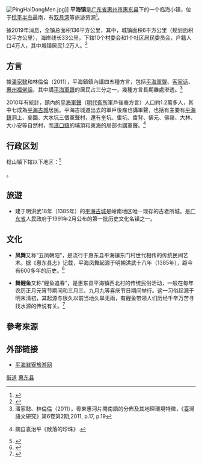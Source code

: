 {{中国乡级行政区|44/13/23/106/000}}
[[File:PingHaiDongMen.jpg|thumb]]]]
'''平海镇'''是[[广东省|广东省]][[惠州市|惠州市]][[惠东县|惠东县]]下的一个临海小镇，位于[[稔平半岛|稔平半岛]]最南，有[[双月湾|双月湾]]等旅游资源<ref>{{cite web |url=https://travel.qunar.com/travelbook/note/7060430 |title=广东最美丽的海湾-惠州双月湾-图片，Qunar |access-date=2022-02-16 |archive-date=2022-02-27 |archive-url=https://web.archive.org/web/20220227034648/https://travel.qunar.com/travelbook/note/7060430 |dead-url=no }}</ref>。

據2019年消息，全镇总面积136平方公里，其中，城镇面积6平方公里（规划面积12平方公里），海岸线长33公里，下辖10个村委会和1个社区居民委员会，户籍人口4万人，其中城镇居民1.2万人。<ref>{{cite news|title=区域概况|url=http://rd.huidong.gov.cn/pages/cms/hdxph/html/news-ph-a4643bd7b98e4fccb4fe3e85cb873587.html|date=2019-02-25|author=惠东县平海镇人民政府|publisher=[[惠东县人民政府|惠东县人民政府]]官網|archiveurl=https://archive.today/20200707052933/http://rd.huidong.gov.cn/pages/cms/hdxph/html/news-ph-a4643bd7b98e4fccb4fe3e85cb873587.html|archivedate=2020-07-07|access-date=2020-07-07|dead-url=no}}</ref>

==方言==
據[[潘家懿|潘家懿]]和林倫倫（2011），平海鎮鎮內講四五種方言，包括[[平海軍聲|平海軍聲]]、[[客家话|客家话]]、[[惠州福佬話|惠州福佬話]]，其中講[[平海軍聲|平海軍聲]]的居民占三分之一，幾種方言長期雜處滲透。<ref name="潘家懿林倫倫2011">潘家懿、林倫倫（2011），粵東惠河片閩南語的分佈及其地理環境特徵，《臺灣語文研究》第6卷第2期,2011, p.17, p.19</REF>

2010年有統計，鎮內的[[平海軍聲|平海軍聲]]（[[明代|明代]][[衛所|衛所]]軍戶後裔方言）人口約1.2萬多人，其中七成為[[平海古城|平海古城]]居民。平海古城遷出去的軍戶後裔也講軍聲，也括有主要有[[平海鎮|平海鎮]]洞上、麥園、大水坑三個軍聲村，還有奎坑、畬坑、畬背、佛元、佛嶺、大林、大小安等自然村，而[[港口鎮_(惠東縣)|港口鎮]]的埔頂和東海的局部也講軍聲。<ref>{{cite news|title=沧桑六百载 古城春色浓|url=http://hdwl.huidong.gov.cn/pages/cms/hdxwl/html/news-mjwy-1acd7ef3b4b7432ca96c37c04b149156.html|date=2010-03-24|author=袁治平|publisher=惠东县文学艺术界联合会主辦「惠東文化網」|archiveurl=https://archive.today/20200707094754/http://hdwl.huidong.gov.cn/pages/cms/hdxwl/html/news-mjwy-1acd7ef3b4b7432ca96c37c04b149156.html|archivedate=2020-07-07|accessdate=2020-07-07}} 摘自袁治平《散落的珍珠》.</ref>

== 行政区划 ==
稔山镇下辖以下地区：<ref>{{PRC admin/ref sgc|44/13/23/106/000}}</ref>

{{PRC admin/children|44/13/23/106/000}}。

==旅遊==

* 建于明洪武18年（1385年）的[[平海古城|平海古城]]是岭南地区唯一现存的古老所城。是[[广东省|广东省]]人民政府于1991年2月公布的第一批历史文化名镇之一。

==文化==
* '''凤舞'''又称“五凤朝阳”，是流行于惠东县平海镇东门村世代相传的传统民间艺术。据《惠东县志》记载，平海凤舞起源于明朝洪武十八年（1385年），距今有600多年的历史。<ref>{{cite web |url=http://www.gdsqyg.com/agdfyzg/mingluinfo?mlproid=2018012676089222 |title=凤舞，广东省文化馆，2020年9月20日 |access-date=2022年2月16日 |archive-date=2022年2月27日 |archive-url=https://web.archive.org/web/20220227034649/http://www.gdsqyg.com/agdfyzg/mingluinfo?mlproid=2018012676089222 |dead-url=no }}</ref>

* '''舞鲤鱼'''又称“鲤鱼追春”，是惠东县平海镇西北村的传统民俗活动，一般在每年农历正月元宵节期间和三月三、九月九等喜庆节日期间举行。这一习俗起源于明末清初，其起源与很久以前当地久旱无雨，有鲤鱼带领人们历经千辛万苦寻找水源的传说有关。<ref>{{cite web |url=http://www.gdsqyg.com/agdfyzg/mingluinfo?mlproid=2018040962308419 |title=舞鲤鱼，广东省文化馆，2020年9月20日 |access-date=2022年2月16日 |archive-date=2022年2月27日 |archive-url=https://web.archive.org/web/20220227034651/http://www.gdsqyg.com/agdfyzg/mingluinfo?mlproid=2018040962308419 |dead-url=no }}</ref>

==參考來源==
{{REFLIST}}

==外部链接==
*[http://www.pinghai.net/Index.html 平海巽寮旅游网] {{Wayback|url=http://www.pinghai.net/Index.html |date=20100611125035 }}

{{惠东县行政区划}}

[[Category:惠东县行政区划|街道]]
[[Category:惠州建制镇|惠东县]]